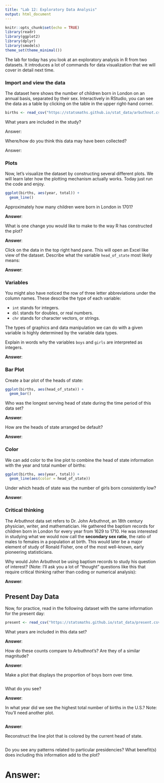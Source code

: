 ```yaml
---
title: "Lab 12: Exploratory Data Analysis"
output: html_document
---
```


```r
knitr::opts_chunk$set(echo = TRUE)
library(readr)
library(ggplot2)
library(dplyr)
library(smodels)
theme_set(theme_minimal())
```

The lab for today has you look at an exploratory analysis in R from two datasets.
It introduces a lot of commands for data visualization that we will cover in
detail next time.

### Import and view the data

The dataset here shows the number of children born in London on an annual
basis, separated by their sex. Interactively in RStudio, you can see the data
as a table by clicking on the table in the upper right-hand corner.


```r
births <- read_csv("https://statsmaths.github.io/stat_data/arbuthnot.csv")
```

What years are included in the study?

Answer:

Where/how do you think this data may have been collected?

Answer:

### Plots

Now, let's visualize the dataset by constructing several different plots. We
will learn later how the plotting mechanism actually works. Today just run the
code and enjoy.

```r
ggplot(births, aes(year, total)) +
  geom_line()
```

Approximately how many children were born in London in 1701?

**Answer**:

What is one change you would like to make to the way R has constructed the
plot?

**Answer**:


Click on the data in the top right hand pane. This will open an Excel
like view of the dataset. Describe what the variable `head_of_state` most
likely means:

**Answer**:

### Variables

You might also have noticed the row of three letter abbreviations under
the column names. These describe the type of each variable:

- `int` stands for integers.
- `dbl` stands for doubles, or real numbers.
- `chr` stands for character vectors, or strings.

The types of graphics and data manipulation we can do with a given
variable is highly determined by the variable data types.

Explain in words why the variables `boys` and `girls` are interpreted as
integers.

**Answer**:

### Bar Plot

Create a bar plot of the heads of state:

```r
ggplot(births, aes(head_of_state)) +
  geom_bar()
```

Who was the longest serving head of state during the time period of this
data set?

**Answer**:

How are the heads of state arranged be default?

**Answer**:

### Color

We can add color to the line plot to combine the head of state
information with the year and total number of births:

```r
ggplot(births, aes(year, total)) +
  geom_line(aes(color = head_of_state))
```

Under which heads of state was the number of girls born consistently low?

**Answer**:

### Critical thinking

The Arbuthnot data set refers to Dr. John Arbuthnot,
an 18th century physician, writer, and mathematician. He gathered the
baptism records for children born in London for every year from 1629 to
1710. He was interested in studying what we would now call the **secondary
sex ratio**, the ratio of males to females in a population at birth. This
would later be a major element of study of Ronald Fisher, one of the most
well-known, early pioneering statisticians.

Why would John Arbuthnot be using baptism records to study his question of
interest? (Note: I'll ask you a lot of "thought" questions like this that
require critical thinking rather than coding or numerical analysis):

**Answer**:

## Present Day Data

Now, for practice, read in the following dataset with the same
information for the present day:

```r
present <- read_csv("https://statsmaths.github.io/stat_data/present.csv")
```

What years are included in this data set?

**Answer**:

How do these counts compare to Arbuthnot's? Are they of a similar
magnitude?

**Answer**:

Make a plot that displays the proportion of boys born over time.

```r

```

What do you see?

**Answer**:

In what year did we see the highest total number of births in the U.S.?
Note: You'll need another plot.

```r

```

**Answer**:

Reconstruct the line plot that is colored by the current head of state.

```r

```

Do you see any patterns related to particular presidencies? What benefit(s)
does including this information add to the plot?

# Answer:

